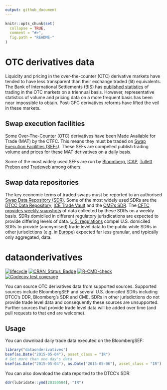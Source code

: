 ```yaml
---
output: github_document
---
```


<!-- README.md is generated from README.Rmd. Please edit that file -->

```r
knitr::opts_chunk$set(
  collapse = TRUE,
  comment = "#>",
  fig.path = "README-"
)
```

# OTC derivatives data

Liquidity and pricing in the over-the-counter (OTC) derivative markets have tended to have less transparent than their exchange traded (lit) equivalents. The Bank of International Settlements (BIS) has [published statistics](http://www.bis.org/statistics/derstats.htm) of trading in the OTC markets on a triennual basis. However, representative statistics of volume and pricing data on a more frequent basis has been near impossible to obtain. Post-GFC derivatives reforms have lifted the veil in these markets.

## Swap execution facilities

Some Over-The-Counter (OTC) derivatives have been Made Available for Trade (MAT) by the CTFC. This means they must be traded on [Swap Execution Facilities (SEFs)](http://www.cftc.gov/IndustryOversight/TradingOrganizations/SEF2/index.htm). These SEFs are compelled publish trading volume and prices for these MAT derivatives on a daily basis. 

Some of the most widely used SEFs are run by [Bloomberg](http://www.bloombergsef.com), [ICAP](http://www.icap.com/what-we-do/global-broking/sef.aspx), [Tullett Prebon](http://www.tullettprebon.com/swap_execution_facility/index.aspx) and [Tradeweb](http://www.tradeweb.com/Institutional/Derivatives/SEF-Center/) among others.

## Swap data repositories

The key economic terms of traded swaps must be reported to an authorised [Swap Data Repository (SDR)](http://www.cftc.gov/IndustryOversight/DataRepositories/index.htm). Some of the most widely used SDRs are the [DTCC Data Repository](http://www.dtcc.com/data-and-repository-services/global-trade-repository/gtr-us.aspx), [ICE Trade Vault](https://www.icetradevault.com) and the [CME's SDR](http://www.cmegroup.com/trading/global-repository-services/cme-swap-data-repository.html). The [CFTC provides weekly snapshots](http://www.cftc.gov/MarketReports/SwapsReports/index.htm) of data collected by these SDRs on a weekly basis. SDRs domiciled in different regulatory jurisdications are expected to provide differing levels of data. [U.S. regulations](http://www.cftc.gov/IndustryOversight/DataRepositories/index.htm) compel U.S. domiciled SDRs to provide (anonymised) trade level data to the public while SDRs in other jurisdictions (e.g. in [Europe](http://eur-lex.europa.eu/LexUriServ/LexUriServ.do?uri=OJ:L:2013:052:0033:0036:EN:PDF)) expected far less granular, and typically only aggregated, data. 

# dataonderivatives
<!-- badges: start -->
[![lifecycle](https://img.shields.io/badge/lifecycle-maturing-blue.svg)](https://www.tidyverse.org/lifecycle/#maturing) 
[![CRAN_Status_Badge](https://www.r-pkg.org/badges/version/dataonderivatives)](https://CRAN.R-project.org/package=dataonderivatives) 
[![R-CMD-check](https://github.com/imanuelcostigan/dataonderivatives/workflows/R-CMD-check/badge.svg)](https://github.com/imanuelcostigan/dataonderivatives/actions)
[![Codecov test coverage](https://codecov.io/gh/imanuelcostigan/dataonderivatives/branch/master/graph/badge.svg)](https://app.codecov.io/gh/imanuelcostigan/dataonderivatives?branch=master)
<!-- badges: end -->

You can source OTC derivatives data from supported sources. Supported sources include BloombergSEF and several U.S. domiciled SDRs including DTCC's DDR, Bloomberg's SDR and CME. SDRs in other jurisdictions do not provide trade level data and consequently these sources are unsupported. Further sources that provide trade level data will be added over time (and pull requests to that end are welcome).

## Usage

You can download daily trade data executed on the BloombergSEF:

```r
library("dataonderivatives")
bsef(as.Date("2015-05-04"), asset_class = "IR")
# Get more than one day's data
bsef(as.Date("2015-05-04"), as.Date("2015-05-06"), asset_class = "IR")
```

You can also download the data reported to the DTCC's SDR:

```r
ddr(lubridate::ymd(20150504), "IR")
```
